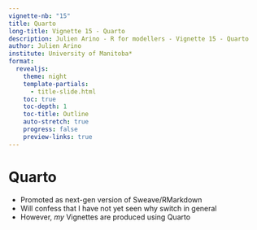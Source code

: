 ---
vignette-nb: "15"
title: Quarto
long-title: Vignette 15 - Quarto
description: Julien Arino - R for modellers - Vignette 15 - Quarto
author: Julien Arino
institute: University of Manitoba*
format: 
  revealjs:
    theme: night    
    template-partials:
      - title-slide.html
    toc: true
    toc-depth: 1
    toc-title: Outline
    auto-stretch: true
    progress: false
    preview-links: true
---

# Quarto

- Promoted as next-gen version of Sweave/RMarkdown
- Will confess that I have not yet seen why switch in general
- However, *my* Vignettes are produced using Quarto

